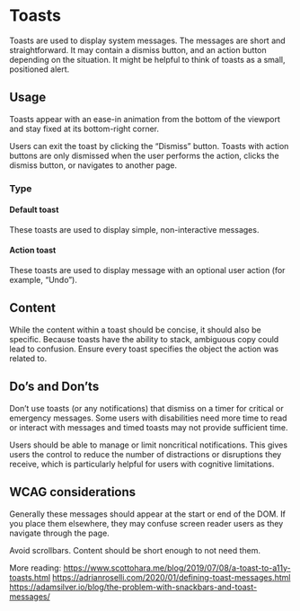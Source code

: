 
# Toasts

Toasts are used to display system messages. The messages are short and straightforward. It may contain a dismiss button, and an action button depending on the situation. It might be helpful to think of toasts as a small, positioned alert.

## Usage

Toasts appear with an ease-in animation from the bottom of the viewport and stay fixed at its bottom-right corner.

Users can exit the toast by clicking the “Dismiss” button. Toasts with action buttons are only dismissed when the user performs the action, clicks the dismiss button, or navigates to another page.

### Type

#### Default toast

These toasts are used to display simple, non-interactive messages.

<Canvas>
  <Story id="components-toast--default" />
</Canvas>

#### Action toast

These toasts are used to display message with an optional user action (for example, “Undo”).

## Content

While the content within a toast should be concise, it should also be specific. Because toasts have the ability to stack, ambiguous copy could lead to confusion. Ensure every toast specifies the object the action was related to.

## Do’s and Don’ts

Don’t use toasts (or any notifications) that dismiss on a timer for critical or emergency messages. Some users with disabilities need more time to read or interact with messages and timed toasts may not provide sufficient time.

Users should be able to manage or limit noncritical notifications. This gives users the control to reduce the number of distractions or disruptions they receive, which is particularly helpful for users with cognitive limitations.

## WCAG considerations

Generally these messages should appear at the start or end of the DOM. If you place them elsewhere, they may confuse screen reader users as they navigate through the page.

Avoid scrollbars. Content should be short enough to not need them.

More reading:
https://www.scottohara.me/blog/2019/07/08/a-toast-to-a11y-toasts.html
https://adrianroselli.com/2020/01/defining-toast-messages.html
https://adamsilver.io/blog/the-problem-with-snackbars-and-toast-messages/
